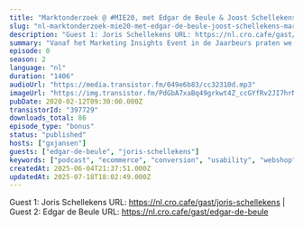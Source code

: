 ```yaml
---
title: "Marktonderzoek @ #MIE20, met Edgar de Beule & Joost Schellekens (Markteffect)"
slug: "nl-marktonderzoek-mie20-met-edgar-de-beule-joost-schellekens-markteffect"
description: "Guest 1: Joris Schellekens URL: https://nl.cro.cafe/gast/joris-schellekens | Guest 2: Edgar de Beule URL: https://nl.cro.cafe/gast/edgar-de-beule"
summary: "Vanaf het Marketing Insights Event in de Jaarbeurs praten we met sponsor en marktonderzoeksbureau Markteffect: Edgar de Beule (CEO) en Joris Schellekens (Algemeen directeur) schoven aan bij de podcast booth om te praten over de laatste nieuwtjes rondom hun bedrijf."
episode: 0
season: 2
language: "nl"
duration: "1406"
audioUrl: "https://media.transistor.fm/049e6b83/cc32310d.mp3"
imageUrl: "https://img.transistor.fm/PdGbA7xaBq49grkwt4Z_ccGYfRv2JI7hrNP9VGx05nQ/rs:fill:3000:3000:1/q:60/aHR0cHM6Ly9pbWct/dXBsb2FkLXByb2R1/Y3Rpb24udHJhbnNp/c3Rvci5mbS9lNDI2/YjI3YjExYjI2NDFm/Y2VhNWE3NjNkZDMw/MzczOC5qcGVn.webp"
pubDate: 2020-02-12T09:30:00.000Z
transistorId: "397729"
downloads_total: 86
episode_type: "bonus"
status: "published"
hosts: ["gxjansen"]
guests: ["edgar-de-beule", "joris-schellekens"]
keywords: ["podcast", "ecommerce", "conversion", "usability", "webshop", "english"]
createdAt: 2025-06-04T21:37:51.000Z
updatedAt: 2025-07-18T18:02:49.000Z
---
```


Guest 1: Joris Schellekens URL: https://nl.cro.cafe/gast/joris-schellekens | Guest 2: Edgar de Beule URL: https://nl.cro.cafe/gast/edgar-de-beule
